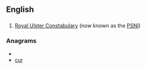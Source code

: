 {{also|rực}}

==English==

==={{initialism}}===
{{infl|en|initialism}}
#[[w:Royal Ulster Constabulary|Royal Ulster Constabulary]] (now known as the [[PSNI]])

===Anagrams===
* {{alphagram|[[cru#English|cru]]}} 
* [[cur#English|cur]]